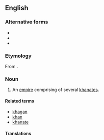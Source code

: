 ==English==

===Alternative forms===
* {{l|en|kaganate}}
* {{l|en|kaganat}}
* {{l|en|khakanate}}

===Etymology===
From {{suffix|khagan|ate|lang=en}}.

===Noun===
{{en-noun}}

# An [[empire]] comprising of several [[khanate|khanates]].

====Related terms====
* [[khagan]]
* [[khan]]
* [[khanate]]

====Translations====
{{trans-top|An empire comprising of several khanates.}}
{{trans-mid}}
{{trans-bottom}}